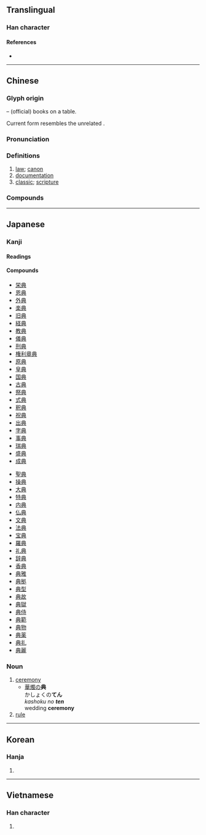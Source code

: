 {{character info/new}}
{{also|曲}}
==Translingual==
{{stroke order|strokes=8}}
{{stroke order|strokes=8|type=jbw}}

===Han character===
{{Han char|rn=12|rad=八|as=06|sn=8|four=55801|canj=TBC}}

====References====
* {{Han ref|kx=0128.020|dkj=01474|dj=0286.120|hdz=10247.010|uh=5178|ud=20856|bh=A8E5|bd=43237}}

----

==Chinese==
{{zh-forms|alt=𠔓}}

===Glyph origin===
{{Han etyl}}
{{Han compound|冊|t1=books|丌|t2=table|ls=ic}} – (official) books on a table.

Current form resembles the unrelated {{zh-l|*曲}}.

===Pronunciation===
{{zh-pron
|m=diǎn
|c=din2
|h=pfs=tién
|md=diēng
|mn=tián
|w=2ti
|mc=y
|oc=y
|ma=
|cat=n
}}

===Definitions===
{{zh-hanzi}}

# [[law]]; [[canon]]
# [[documentation]]
# [[classic]]; [[scripture]]

===Compounds===
{{zh-der|三典|三墳五典|不刊之典|世典|中典|五典|令典|借典|僻典|內典|六典|六房吏典|典借|典儀|典兵|典刑|典制|典型|典型人物|典型作風|典型足式|典墳|典奧|典學|典守|典常|典座|典押|典據|典故|典業|典沒|典獄|典獄長|典當|典禮|典策|典範|典範長存|典籍|典藏|典藏本|典要|典試|典謨|典謨訓誥|典貼|典賣|典質|典身|典身賣命|典鋪|典雅|典雅堂皇|典章|典章制度|典鬻|典鷫鷞裘|典麗矞皇|出典|出故典|卹典|古典|古典主義|古典小說|古典文學|古典舞蹈|古典芭蕾|古典音樂|國典|國語辭典|堯典|墜典|墳典|大乘經典|大典|大清會典|字典|寶典|封典|專科辭典|康熙字典|廢典|引經據典|恩典|慧典|慶典|憲典|應典|懋典|成典|戤典|排房吏典|操典|攢典|故典|數典忘祖|明正典刑|會典|有典有則|權典|永樂大典|法典|活字典|清典|滅典|瑞典|瑞典王國|畢業典禮|百科辭典|盛典|破土典禮|祀典|祭典|經典|經典之作|經典稽疑|經典釋文|續通典|羅馬法典|聯綿字典|茂典|落成典禮|藥典|解典庫|解典鋪|言不諳典|訓典|詞典|詞典學|詞華典贍|贖典|辭典|辭典學|辭典派|通典|釋典|重典|閉幕典禮|隆恩曠典|雅典 |雅典主義|雅典娜|電子字典|電腦詞典|電腦辭典|首映典禮|馬奴法典|高文典冊}}

----

==Japanese==

===Kanji===
{{ja-kanji|grade=4|rs=八06}}

====Readings====
{{ja-readings
|goon=[[てん]] (ten)
|kanon=[[てん]] (ten)
|kun=[[のり]] (nori)
|nanori=[[さかん]] (sakan), [[すけ]] (suke), [[つね]] (tsune), [[の]] (nori), [[のり]] (nori), [[ふみ]] (fumi)
}}

====Compounds====
{{der-top|Compounds}}
* [[栄典]]
* [[恩典]]
* [[外典]]
* [[楽典]]
* [[旧典]]
* [[経典]]
* [[教典]]
* [[儀典]]
* [[刑典]]
* [[権利章典]]
* [[原典]]
* [[皇典]]
* [[国典]]
* [[古典]]
* [[祭典]]
* [[式典]]
* [[釈典]]
* [[祝典]]
* [[出典]]
* [[字典]]
* [[事典]]
* [[瑞典]]
* [[盛典]]
* [[成典]]
{{der-mid}}
* [[聖典]]
* [[操典]]
* [[大典]]
* [[特典]]
* [[内典]]
* [[仏典]]
* [[文典]]
* [[法典]]
* [[宝典]]
* [[羅典]]
* [[礼典]]
* [[辞典]]
* [[香典]]
* [[典雅]]
* [[典拠]]
* [[典型]]
* [[典故]]
* [[典獄]]
* [[典侍]]
* [[典範]]
* [[典物]]
* [[典薬]]
* [[典礼]]
* [[典麗]]
{{der-bottom}}

===Noun===
{{ja-noun|てん}}

# [[ceremony]]
#* [[華燭]]の'''典'''<br>かしょくの'''てん'''<br>''kashoku no '''ten''' ''<br>wedding '''ceremony'''
# [[rule]]

----

==Korean==

===Hanja===
{{ko-hanja|hangeul=전}}

# {{defn|lang=ko|sort=八06}}

----

==Vietnamese==

===Han character===
{{vi-hantu|[[điển]], [[đến]], [[điếng]]|rs=八06}}

# {{defn|lang=vi|sort=八06}}